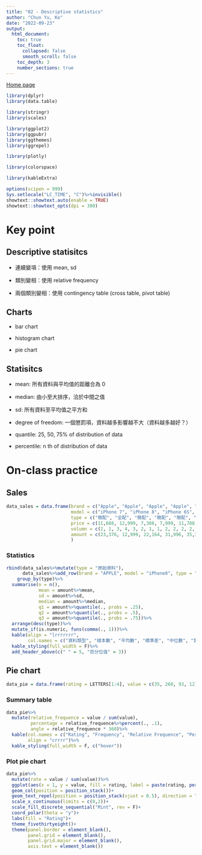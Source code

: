 ```yaml
---
title: "02 - Descriptive statistics"
author: "Chun Yu, Ko"
date: "2022-09-23"
output:
  html_document:
    toc: true
    toc_float:
      collapsed: false
      smooth_scroll: false
    toc_depth: 3
    number_sections: true
---
```


[Home page]()

```r

library(dplyr)
library(data.table)

library(stringr)
library(scales)

library(ggplot2)
library(ggpubr)
library(ggthemes)
library(ggrepel)

library(plotly)

library(colorspace)

library(kableExtra)
```


```r
options(scipen = 999)
Sys.setlocale("LC_TIME", "C")%>%invisible()
showtext::showtext.auto(enable = TRUE)
showtext::showtext_opts(dpi = 300)
```

# Key point

## Descriptive statisitcs

 - 連續變項：使用 mean, sd
 
 - 類別變相：使用 relative frequency
 
 - 兩個類別變相：使用 contingency table (cross table, pivot table)

## Charts

 - bar chart

 - histogram chart
 
 - pie chart
 
## Statisitcs

 - mean: 所有資料與平均值的距離合為 0
 
 - median: 由小至大排序，洽於中間之值
 
 - sd: 所有資料至平均值之平方和
 
 - degree of freedom: 一個懲罰項，資料越多影響越不大（資料越多越好？）
 
 - quantile: 25, 50, 75% of distribution of data
 
 - percentile: n th of distribution of data

# On-class practice

## Sales

```r

data_sales = data.frame(brand = c("Apple", "Apple", "Apple", "Apple", "Apple", "Apple", "Apple", "Apple", "Apple", "Apple", "Apple", "Apple", "Apple", "Apple", "Apple", "Apple", "Apple", "Apple", "Apple", "Apple", "Apple", "Apple"),
                        model = c("iPhone 7", "iPhone 8", "iPhone 6S", "iPhone SE", "iPhone X", "iPhone 5", "iPhone 6S", "iPhone 7S", "iPhone SE", "iPhone 5", "iPhone 7S", "iPhone 8", "iPhone X", "iPhone 7", "iPhone 6S", "iPhone 8", "iPhone 6S", "iPhone 5", "iPhone SE", "iPhone 6S", "iPhone SE", "iPhone 8"),
                        type = c("簡配", "全配", "簡配", "簡配", "簡配", "簡配", "簡配", "簡配", "簡配", "簡配", "簡配", "全配", "簡配", "簡配", "簡配", "全配", "簡配", "簡配", "簡配", "簡配", "簡配", "全配"),
                        price = c(11,688, 12,999, 7,388, 7,999, 11,788, 3,888, 7,388, 11,366, 7,999, 3,888, 11,366, 12,999, 11,788, 11,688, 7,388, 12,999, 7,388, 3,888, 7,999, 7,388, 7,999, 12,999),
                        volumn = c(2, 1, 3, 4, 3, 2, 1, 1, 2, 2, 2, 2, 1, 3, 2, 2, 1, 3, 1, 4, 2, 2),
                        amount = c(23,376, 12,999, 22,164, 31,996, 35,364, 7,776, 7,388, 11,366, 15,998, 7,776, 22,732, 25,998, 11,788, 35,064, 14,776, 25,998, 7,388, 11,664, 7,999, 29,552, 15,998, 25,998)
                        )
```

### Statistics

```r
rbind(data_sales%>%mutate(type = "原始資料"),
      data_sales%>%add_row(brand = "APPLE", model = "iPhone8", type = "全配", price = 12999, volumn = 100, amount = 100*12999)%>%mutate(type = "加了一筆離群值"))%>%
    group_by(type)%>%
  summarise(n = n(),
            mean = amount%>%mean,
            sd = amount%>%sd,
            median = amount%>%median,
            q1 = amount%>%quantile(., probs = .25),
            q2 = amount%>%quantile(., probs = .5),
            q3 = amount%>%quantile(., probs = .75))%>%
  arrange(desc(type))%>%
  mutate_if(is.numeric, funs(comma(., 1)))%>%
  kable(align = "lrrrrrrr",
        col.names = c("資料類型", "樣本數", "平均數", "標準差", "中位數", "第一", "第二", "第三"))%>%
  kable_styling(full_width = F)%>%
  add_header_above(c(" " = 5, "百分位值" = 3))

```


## Pie chart

```r

data_pie = data.frame(rating = LETTERS[1:4], value = c(35, 260, 93, 12))

```

### Summary table

```r
data_pie%>%
  mutate(relative_frequence = value / sum(value),
         percentage = relative_frequence%>%percent(., .1),
         angle = relative_frequence * 360)%>%
  kable(col.names = c("Rating", "Frequency", "Relative Frequence", "Percent", "Angle"),
        align = "crrrr")%>%
  kable_styling(full_width = F, c("hover"))

```

### Plot pie chart

```r
data_pie%>%
  mutate(rate = value / sum(value))%>%
  ggplot(aes(x = 1, y = value, fill = rating, label = paste(rating, percent(rate,1))))+
  geom_col(position = position_stack())+
  geom_text_repel(position = position_stack(vjust = 0.5), direction = "y", color = "orange")+
  scale_x_continuous(limits = c(0,2))+
  scale_fill_discrete_sequential("Mint", rev = F)+
  coord_polar(theta = "y")+
  labs(fill = "Rating")+
  theme_fivethirtyeight()+
  theme(panel.border = element_blank(),
        panel.grid = element_blank(),
        panel.grid.major = element_blank(),
        axis.text = element_blank())

```




